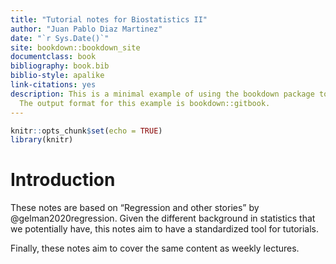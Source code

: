 ```yaml
--- 
title: "Tutorial notes for Biostatistics II"
author: "Juan Pablo Diaz Martinez"
date: "`r Sys.Date()`"
site: bookdown::bookdown_site
documentclass: book
bibliography: book.bib
biblio-style: apalike
link-citations: yes
description: This is a minimal example of using the bookdown package to write a book.
  The output format for this example is bookdown::gitbook.
---
```


```r
knitr::opts_chunk$set(echo = TRUE)
library(knitr)
```


# Introduction

These notes are based on "Regression and other stories" by @gelman2020regression. Given the different background in statistics that we potentially have, this notes aim to have a standardized tool for tutorials. 

Finally, these notes aim to cover the same content as weekly lectures.
